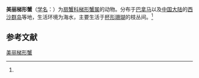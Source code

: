 {{Speciesbox
| name = 美丽梯形蟹
| status = 
| status_system = 
| image = 
| genus = Trapezia
| species = formosa
| authority = (Smith, 1869)<ref name='id11858'>{{cite web| url =http://www.bioinfo.cn/db05/BjdwSpecies.php?action=view&id=11858| title =美丽梯形蟹| work =《中国动物物种编目数据库》| publisher =中国科学院微生物研究所| author =中国科学院动物研究所| accessdate =2009-04-28| deadurl =yes| archiveurl =https://web.archive.org/web/20160305001314/http://www.bioinfo.cn/db05/BjdwSpecies.php?action=view&id=11858| archivedate =2016-03-05}}</ref>
}}

'''美丽梯形蟹'''（[[学名|学名]]：{{lang|la|''Trapezia formosa''}}）为[[扇蟹科|扇蟹科]][[梯形蟹属|梯形蟹属]]的动物。分布于[[巴拿马|巴拿马]]以及[[中国大陆|中国大陆]]的[[西沙群岛|西沙群岛]]等地，生活环境为海水，主要生活于[[杯形珊瑚|杯形珊瑚]]的枝丛间。<ref name='id11858'/>

== 参考文献 ==
{{reflist}}

{{Wikispecies|Trapezia formosa}}
{{Taxonbar|from=Q14500404}}

[[Category:梯形蟹属|美丽梯形蟹]]


{{螃蟹小作品}}